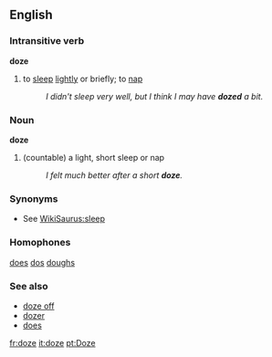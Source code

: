 ==English==
===Intransitive verb===
'''doze'''
#to [[sleep]] [[lightly]] or briefly; to [[nap]]
#:''I didn't sleep very well, but I think I may have '''dozed''' a bit.''

===Noun===
'''doze'''
#(countable) a light, short sleep or nap
#:''I felt much better after a short '''doze'''.''

===Synonyms===
*See [[WikiSaurus:sleep]]

===Homophones===
[[does]] [[dos]] [[doughs]]

===See also===
*[[doze off]]
*[[dozer]]
*[[does]]

[[fr:doze]]
[[it:doze]]
[[pt:Doze]]